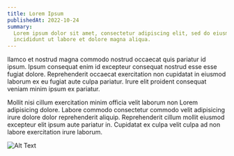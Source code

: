 ```yaml
---
title: Lorem Ipsum
publishedAt: 2022-10-24
summary:
  Lorem ipsum dolor sit amet, consectetur adipiscing elit, sed do eiusmod tempor
  incididunt ut labore et dolore magna aliqua.
---
```


llamco et nostrud magna commodo nostrud occaecat quis pariatur id ipsum. Ipsum
consequat enim id excepteur consequat nostrud esse esse fugiat dolore.
Reprehenderit occaecat exercitation non cupidatat in eiusmod laborum ex eu
fugiat aute culpa pariatur. Irure elit proident consequat veniam minim ipsum ex
pariatur.

Mollit nisi cillum exercitation minim officia velit laborum non Lorem
adipisicing dolore. Labore commodo consectetur commodo velit adipisicing irure
dolore dolor reprehenderit aliquip. Reprehenderit cillum mollit eiusmod
excepteur elit ipsum aute pariatur in. Cupidatat ex culpa velit culpa ad non
labore exercitation irure laborum.

![Alt Text](https://media.giphy.com/media/vFKqnCdLPNOKc/giphy.gif)
